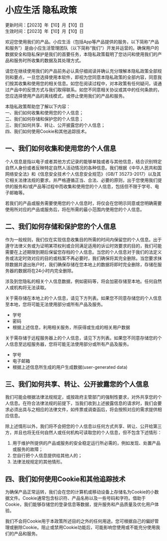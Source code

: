 # 小应生活 隐私政策
更新时间：【2023】年【10】月【10】日  
生效时间：【2023】年【10】月【10】日

欢迎您使用我们的产品。小应生活（包括App等产品提供的服务，以下简称“产品和服务”）是由小应生活管理团队（以下简称“我们”）开发并运营的。确保用户的数据安全和隐私保护是我们的首要任务，本隐私政策载明了您访问和使用我们的产品和服务时所收集的数据及其处理方式。

请您在继续使用我们的产品前务必认真仔细阅读并确认充分理解本隐私政策全部规则和要点，一旦您选择使用本软件，即视为您同意本隐私政策的全部内容，同意我们按其收集和使用您的相关信息。如您在阅读过程中，对本政策有任何疑问，请通过产品中的反馈方式与我们取得联系。如您不同意相关协议或其中的任何条款的，您应选择使用产品的离线模式，或停止使用我们的产品和服务。

本隐私政策帮助您了解以下内容：  
一、我们如何收集和使用您的个人信息；  
二、我们如何存储和保护您的个人信息；  
三、我们如何共享、转让、公开披露您的个人信息；  
四、我们如何使用Cookie和其他追踪技术。

## 一、我们如何收集和使用您的个人信息
个人信息是指以电子或者其他方式记录的能够单独或者与其他信息，结合识别特定自然人身份或者反映特定自然人活动情况的各种信息。我们根据《中华人民共和国网络安全法》和《信息安全技术个人信息安全规范》（GB/T 35273-2017）以及其它相关法律法规的要求，并严格遵循正当、合法、必要的原则，出于您使用我们提供的服务和/或产品等过程中而收集和使用您的个人信息，包括但不限于学号、电子邮箱等。

若我们的产品或服务需要使用您的个人信息时，将仅会在您明示同意或您明确需要使用所对应的产品或服务后，将在所需的最小范围内使用您的个人信息。

## 二、我们如何存储和保护您的个人信息
作为一般规则，我们仅在实现信息收集目的所需的时间内保留您的个人信息。出于遵守法律义务或为证明某项权利或合同满足适用的诉讼时效要求的目的，我们可能需要在上述期限到期后保留您存档的个人信息。当您的个人信息对于我们的法定义务或法定时效对应的目的或档案不再必要时，我们确保将其完全删除。当您要求抹除数据并退出账户时，我们确保存储在您本地上的数据将即时完全删除，存储在服务器的数据将在24小时内完全删除。

涉及到您隐私的相关个人信息数据，例如密码等，将会加密存储至本地。任何自然人或机构将无法读取。

关于需存储在本地上的个人信息，请见下方列表。如果您不同意存储您的个人信息至本地，您将可能无法使用部分或所有产品及服务。
- 学号
- 密码
- 根据上述信息，利用相关服务，所获得或生成的相关用户数据

关于需存储于远程服务器上的个人信息，请见下方列表。如果您不同意存储您的个人信息至远程服务器，您将可能无法使用部分或所有产品及服务。
- 学号
- 电子邮箱
- 根据上述信息所生成的用户生成数据(user-generated data)

## 三、我们如何共享、转让、公开披露您的个人信息
我们可能会根据法律法规规定，或按政府主管部门的强制性要求，对外共享您的个人信息。在符合法律法规的前提下，当我们收到上述披露信息的请求时，我们会要求必须出具与之相应的法律文件，如传票或调查函后，将会按照对应的需求提供相应信息。

除上述情形以外，我们将不会把您的个人信息以任何方式共享、转让、公开给第三方，并且也将无任何自然人或任何机构可读取您的个人信息，但不包含下述情形：
1. 用于维护所提供的产品或服务的安全稳定运行所必需的，例如发现、处置产品或服务的故障；
2. 您自行把个人信息提供给其他人的；
3. 法律法规规定的其他情形。

## 四、我们如何使用Cookie和其他追踪技术
为确保产品正常运转，我们会在您的计算机或移动设备上存储名为Cookie的小数据文件。Cookie通常包含标识符、产品名称以及一些号码和字符。借助于Cookie，我们能够存储您的登录信息等数据，提升服务和产品质量及优化用户体验。

我们不会将Cookie用于本政策所述目的之外的任何用途。您可根据自己的偏好管理或删除Cookie。阻止或禁用Cookie功能后，可能影响您使用或不能充分使用我们的产品和服务。

